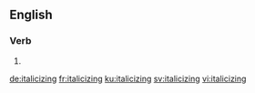 ==English==

===Verb===
{{head|en|present participle}}

# {{present participle of|italicize|lang=en|nocat=1}}

[[de:italicizing]]
[[fr:italicizing]]
[[ku:italicizing]]
[[sv:italicizing]]
[[vi:italicizing]]